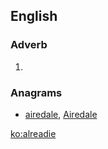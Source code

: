 ==English==

===Adverb===
{{head|en|adverb}}

# {{obsolete spelling of|already}}

===Anagrams===
* [[airedale#English|airedale]], [[Airedale#English|Airedale]]

[[ko:alreadie]]
